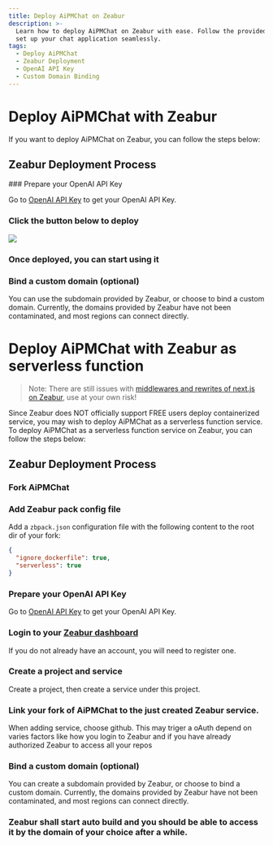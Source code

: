 ```yaml
---
title: Deploy AiPMChat on Zeabur
description: >-
  Learn how to deploy AiPMChat on Zeabur with ease. Follow the provided steps to
  set up your chat application seamlessly.
tags:
  - Deploy AiPMChat
  - Zeabur Deployment
  - OpenAI API Key
  - Custom Domain Binding
---
```


# Deploy AiPMChat with Zeabur

If you want to deploy AiPMChat on Zeabur, you can follow the steps below:

## Zeabur Deployment Process

<Steps>
  ### Prepare your OpenAI API Key

Go to [OpenAI API Key](https://platform.openai.com/account/api-keys) to get your OpenAI API Key.

### Click the button below to deploy

[![][deploy-button-image]][deploy-link]

### Once deployed, you can start using it

### Bind a custom domain (optional)

You can use the subdomain provided by Zeabur, or choose to bind a custom domain. Currently, the domains provided by Zeabur have not been contaminated, and most regions can connect directly.

</Steps>

[deploy-button-image]: https://zeabur.com/button.svg
[deploy-link]: https://zeabur.com/templates/IVK3B5?referralCode=aipmhub

# Deploy AiPMChat with Zeabur as serverless function

> Note: There are still issues with [middlewares and rewrites of next.js on Zeabur](https://github.com/aipmhub/aipm-chat/pull/2775?notification_referrer_id=NT_kwDOAdi2DrQxMDkyODQ4MDc2NTozMDk3OTU5OA#issuecomment-2146713899), use at your own risk!

Since Zeabur does NOT officially support FREE users deploy containerized service, you may wish to deploy AiPMChat as a serverless function service. To deploy AiPMChat as a serverless function service on Zeabur, you can follow the steps below:

## Zeabur Deployment Process

<Steps>

### Fork AiPMChat

### Add Zeabur pack config file

Add a `zbpack.json` configuration file with the following content to the root dir of your fork:

```json
{
  "ignore_dockerfile": true,
  "serverless": true
}
```

### Prepare your OpenAI API Key

Go to [OpenAI API Key](https://platform.openai.com/account/api-keys) to get your OpenAI API Key.

### Login to your [Zeabur dashboard](https://dash.zeabur.com)

If you do not already have an account, you will need to register one.

### Create a project and service

Create a project, then create a service under this project.

### Link your fork of AiPMChat to the just created Zeabur service.

When adding service, choose github. This may triger a oAuth depend on varies factors like how you login to Zeabur and if you have already authorized Zeabur to access all your repos

### Bind a custom domain (optional)

You can create a subdomain provided by Zeabur, or choose to bind a custom domain. Currently, the domains provided by Zeabur have not been contaminated, and most regions can connect directly.

### Zeabur shall start auto build and you should be able to access it by the domain of your choice after a while.

</Steps>
